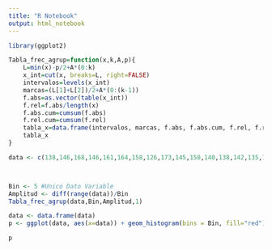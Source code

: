 ```yaml
---
title: "R Notebook"
output: html_notebook
---
```


```r
library(ggplot2)
```

```r
Tabla_frec_agrup=function(x,k,A,p){
    L=min(x)-p/2+A*(0:k)
    x_int=cut(x, breaks=L, right=FALSE)
    intervalos=levels(x_int)
    marcas=(L[1]+L[2])/2+A*(0:(k-1))
    f.abs=as.vector(table(x_int))
    f.rel=f.abs/length(x)
    f.abs.cum=cumsum(f.abs)
    f.rel.cum=cumsum(f.rel)
    tabla_x=data.frame(intervalos, marcas, f.abs, f.abs.cum, f.rel, f.rel.cum)
    tabla_x
}

```

```r
data <- c(138,146,168,146,161,164,158,126,173,145,150,140,138,142,135,132,147,176,147,142,144,136,163,135,150,125,148,119,153,156,149,152,154,140,145,157,144,165,135,128)



Bin <- 5 #Unico Dato Variable
Amplitud <- diff(range(data))/Bin
Tabla_frec_agrup(data,Bin,Amplitud,1)

data <- data.frame(data)
p <- ggplot(data, aes(x=data)) + geom_histogram(bins = Bin, fill="red") +geom_freqpoly(color="blue",bins=Bin)

p

```

```r

```





